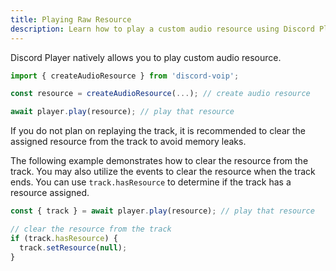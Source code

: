 ```yaml
---
title: Playing Raw Resource
description: Learn how to play a custom audio resource using Discord Player
---
```


Discord Player natively allows you to play custom audio resource.

```js title="play-raw.js"
import { createAudioResource } from 'discord-voip';

const resource = createAudioResource(...); // create audio resource

await player.play(resource); // play that resource
```

<Callout type="warning">
  If you do not plan on replaying the track, it is recommended to clear the
  assigned resource from the track to avoid memory leaks.
</Callout>

The following example demonstrates how to clear the resource from the track. You may also utilize the events to clear the resource when the track ends. You can use `track.hasResource` to determine if the track has a resource assigned.

```js title="play-raw.js"
const { track } = await player.play(resource); // play that resource

// clear the resource from the track
if (track.hasResource) {
  track.setResource(null);
}
```
